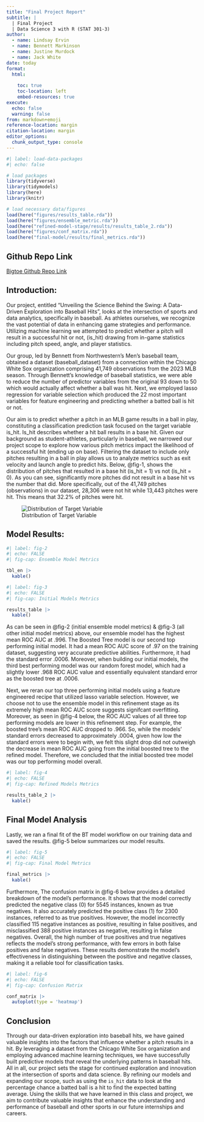 ```yaml
---
title: "Final Project Report"
subtitle: |
  | Final Project 
  | Data Science 3 with R (STAT 301-3)
author:
  - name: Lindsay Ervin
  - name: Bennett Markinson
  - name: Justine Murdock
  - name: Jack White
date: today
format:
  html:
    
    toc: true
    toc-location: left
    embed-resources: true
execute:
  echo: false
  warning: false
from: markdown+emoji 
reference-location: margin
citation-location: margin
editor_options: 
  chunk_output_type: console
---
```


```r
#| label: load-data-packages
#| echo: false

# load packages
library(tidyverse)
library(tidymodels)
library(here)
library(knitr)

# load necessary data/figures
load(here("figures/results_table.rda"))
load(here("figures/ensemble_metric.rda"))
load(here("refined-model-stage/results/results_table_2.rda"))
load(here("figures/conf_matrix.rda"))
load(here("final-model/results/final_metrics.rda"))
```

::: {.callout-tip icon=false}

## Github Repo Link

[Bigtoe Github Repo Link](https://github.com/stat301-3-2024-spring/final-project-3-team-bigtoe.git)

:::

## Introduction:

Our project, entitled “Unveiling the Science Behind the Swing: A Data-Driven Exploration into Baseball Hits”, looks at the intersection of sports and data analytics, specifically in baseball. As athletes ourselves, we recognize the vast potential of data in enhancing game strategies and performance. Utilizing machine learning we attempted to predict whether a pitch will result in a successful hit or not, (is_hit) drawing from in-game statistics including pitch speed, angle, and player statistics. 

Our group, led by Bennett from Northwestern’s Men's baseball team, obtained a dataset (baseball_dataset) from a connection within the Chicago White Sox organization comprising 41,749 observations from the 2023 MLB season. Through Bennett’s knowledge of baseball statistics, we were able to reduce the number of predictor variables from the original 93 down to 50 which would actually affect whether a ball was hit. Next, we employed lasso regression for variable selection which produced the 22 most important variables for feature engineering and predicting whether a batted ball is hit or not. 

Our aim is to predict whether a pitch in an MLB game results in a ball in play, constituting a classification prediction task focused on the target variable is_hit. Is_hit describes whether a hit ball results in a base hit. Given our background as student-athletes, particularly in baseball, we narrowed our project scope to explore how various pitch metrics impact the likelihood of a successful hit (ending up on base). Filtering the dataset to include only pitches resulting in a ball in play allows us to analyze metrics such as exit velocity and launch angle to predict hits. Below, @fig-1, shows the distribution of pitches that resulted in a base hit (is_hit = 1) vs not (is_hit = 0). As you can see, significantly more pitches did not result in a base hit vs the number that did. More specifically, out of the 41,749 pitches (observations) in our dataset, 28,306 were not hit while 13,443 pitches were hit. This means that 32.2% of pitches were hit. 

![Distribution of Target Variable](figures/fig_1.png){#fig-1}

## Model Results:

```r
#| label: fig-2
#| echo: FALSE
#| fig-cap: Ensemble Model Metrics

tbl_en |> 
  kable()
```

```r
#| label: fig-3
#| echo: FALSE
#| fig-cap: Initial Models Metrics

results_table |> 
  kable()
```


As can be seen in @fig-2 (initial ensemble model metrics) & @fig-3 (all other initial model metrics) above, our ensemble model has the highest mean ROC AUC at .996. The Boosted Tree model is our second top performing initial model. It had a mean ROC AUC score of .97 on the training dataset, suggesting very accurate predictive abilities. Furthermore, it had the standard error .0006. Moreover, when building our initial models, the third best performing model was our random forest model, which had a slightly lower .968 ROC AUC value and essentially equivalent standard error as the boosted tree at .0006. 

Next, we reran our top three performing initial models using a feature engineered recipe that utilized lasso variable selection. However, we choose not to use the ensemble model in this refinement stage as its extremely high mean ROC AUC score suggests signifcant overfitting. Moreover, as seen in @fig-4 below, the ROC AUC values of all three top performing models are lower in this refinement step. For example, the boosted tree's mean ROC AUC dropped to .966. So, while the models' standard errors decreased to approximately .0004, given how low the standard errors were to begin with, we felt this slight drop did not outweigh the decrease in mean ROC AUC going from the initial boosted tree to the refined model. Therefore, we concluded that the initial boosted tree model was our top performing model overall. 

```r
#| label: fig-4
#| echo: FALSE
#| fig-cap: Refined Models Metrics

results_table_2 |> 
  kable()
```


## Final Model Analysis

Lastly, we ran a final fit of the BT model workflow on our training data and saved the results. @fig-5 below summarizes our model results.

```r
#| label: fig-5
#| echo: FALSE
#| fig-cap: Final Model Metrics

final_metrics |> 
  kable()
```


Furthermore, The confusion matrix in @fig-6 below provides a detailed breakdown of the model's performance. It shows that the model correctly predicted the negative class (0) for 5545 instances, known as true negatives. It also accurately predicted the positive class (1) for 2300 instances, referred to as true positives. However, the model incorrectly classified 115 negative instances as positive, resulting in false positives, and misclassified 388 positive instances as negative, resulting in false negatives. Overall, the high number of true positives and true negatives reflects the model's strong performance, with few errors in both false positives and false negatives. These results demonstrate the model's effectiveness in distinguishing between the positive and negative classes, making it a reliable tool for classification tasks.

```r
#| label: fig-6
#| echo: FALSE
#| fig-cap: Confusion Matrix

conf_matrix |>
  autoplot(type = 'heatmap')
```



## Conclusion

Through our data-driven exploration into baseball hits, we have gained valuable insights into the factors that influence whether a pitch results in a hit. By leveraging a dataset from the Chicago White Sox organization and employing advanced machine learning techniques, we have successfully built predictive models that reveal the underlying patterns in baseball hits.
All in all, our project sets the stage for continued exploration and innovation at the intersection of sports and data science. By refining our models and expanding our scope, such as using the `is_hit` data to look at the percentage chance a batted ball is a hit to find the expected batting average. Using the skills that we have learned in this class and project, we aim to contribute valuable insights that enhance the understanding and performance of baseball and other sports in our future internships and careers.

